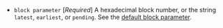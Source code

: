 - `block parameter` [_Required_] A hexadecimal block number, or the string `latest`, `earliest`, or `pending`. See the [default block parameter](https://ethereum.org/en/developers/docs/apis/json-rpc/#default-block).

